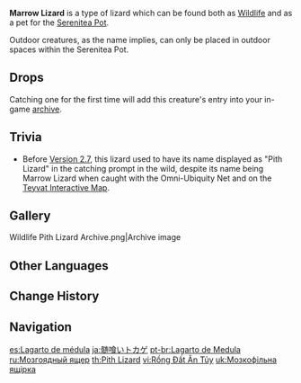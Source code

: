 {{Furnishing Infobox
|id             = 369138
|image          = Wildlife Pith Lizard Icon.png
|category       = Animal
|subcategory    = Outdoor Creature
|quality        = 3
|adeptal_energy = 100
|load           = 350
|reduced_load   = 350
|description    = A small lizard with horns on its head that can often be found in shadowy bushes.<br />This lizard has blue scales with beautiful patterns that gradually change color and seems to feed off Crystal Marrow.<br />The lizard's tail has special medicinal properties when dried and ground into powder. Some mad alchemists have even found a way to process them into catalysts for explosives.<br />Once separated from the body, the tail will lose its vitality and curl up.
|lbType         = Wildlife
|lbFamily       = Other Wildlife
|lbGroup        = Lizards
|source1        = Omni-Ubiquity Net
}}
{{Description|A small lizard with horns on its head that can often be found in shadowy bushes.<br />This lizard has blue scales with beautiful patterns that gradually change color and seems to feed off [[Crystal Marrow]].<br />The lizard's tail has special medicinal properties when dried and ground into powder. Some mad alchemists have even found a way to process them into catalysts for explosives.<br />Once separated from the body, the tail will lose its vitality and curl up.|[[Archive]] Description}}
'''Marrow Lizard''' is a type of lizard which can be found both as [[Wildlife]] and as a pet for the [[Serenitea Pot]].

Outdoor creatures, as the name implies, can only be placed in outdoor spaces within the Serenitea Pot.

==Drops==
{{Card|Lizard Tail|1}}

Catching one for the first time will add this creature's entry into your in-game [[archive]].

==Trivia==
*Before [[Version 2.7]], this lizard used to have its name displayed as "Pith Lizard" in the catching prompt in the wild, despite its name being Marrow Lizard when caught with the Omni-Ubiquity Net and on the [https://webstatic-sea.mihoyo.com/app/ys-map-sea/index.html Teyvat Interactive Map].

==Gallery==
<gallery>
Wildlife Pith Lizard Archive.png|Archive image
</gallery>

==Other Languages==
{{Other Languages
|en      = Marrow Lizard
|zhs     = 嗜髓蜥
|zhs_rm  = Shì Suǐ Xī
|zht     = 嗜髓蜥
|zht_rm  = Shì Suǐ Xī
|zh_tl   = Marrow-Fond Lizard
|ja      = 髄喰いトカゲ
|ja_rm   = Zui-kui Tokage
|ja_tl   = Marrow-Eating Lizard
|ko      = 정수에 굶주린 도마뱀
|ko_rm   = Jeongsu-e Gumjurin Domabaem
|ko_tl   = Essence-Hunger Lizard
|es      = Lagarto de médula
|es_tl   = Marrow Lizard
|fr      = Lézard à moelle
|fr_tl   = Marrow Lizard
|ru      = Мозгоядный ящер
|ru_tl   = Marrow-Eating Lizard
|th      = Marrow Lizard
|vi      = Rồng Đất Ăn Tủy
|vi_tl   = 
|de      = Markechse
|de_tl   = Marrow Lizard
|id      = Marrow Lizard
|pt      = Lagarto de Medula
|pt_tl   = 
|tr      = Kristal Kertenkelesi
|tr_tl   = 
|it      = Lucertola del midollo
|it_tl   = 
}}

==Change History==
{{Change History|2.0}}

==Navigation==
{{Wildlife Navbox|state=collapsed}}
{{Furnishing Navbox/Living|animal}}

[[es:Lagarto de médula]]
[[ja:髄喰いトカゲ]]
[[pt-br:Lagarto de Medula]]
[[ru:Мозгоядный ящер]]
[[th:Pith Lizard]]
[[vi:Rồng Đất Ăn Tủy]]
[[uk:Мозкофільна ящірка]]